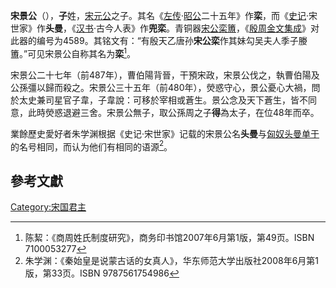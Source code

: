 {{Emperorcn box|圖像=
|名称=宋景公
|姓名=子栾
|謚号=景
|陵墓=不明
|政權=[[宋國|宋國]]
|出生日期=？
|逝世日期=前469年
|在位=前516年—前469年
}}

'''宋景公'''（{{bd|？||前469年|catIdx=Z}}），'''子'''姓，[[宋元公|宋元公]]之子。其名《[[左传|左传]]·[[鲁昭公|昭公]]二十五年》作'''栾'''，而《[[史记|史记]]·宋世家》作'''头曼'''，《[[汉书|汉书]]·古今人表》作'''兜栾'''。青铜器[[宋公栾簠|宋公栾簠]]，《[[殷周金文集成|殷周金文集成]]》对此器的编号为4589。其铭文有：“有殷天乙唐孙'''宋公栾'''作其妹勾吴夫人季子媵簠。”可见宋景公自称其名为'''栾'''<ref>陈絜：《商周姓氏制度研究》，商务印书馆2007年6月第1版，第49页。ISBN 7100053277</ref>。

宋景公二十七年（前487年），曹伯陽背晉，干預宋政，宋景公伐之，執曹伯陽及公孫彊以歸而殺之。宋景公三十五年（前480年），熒惑守心，景公憂心大禍，問於太史兼司星官子韋，子韋說：可移於宰相或蒼生。景公念及天下蒼生，皆不同意，此時熒惑退避三舍。宋景公無子，取公孫周之子'''得'''為太子，在位48年而卒。

業餘歷史愛好者朱学渊根据《史记·宋世家》记载的宋景公名'''头曼'''与[[匈奴|匈奴]][[头曼单于|头曼单于]]的名号相同，而认为他们有相同的语源<ref>朱学渊：《秦始皇是说蒙古话的女真人》，华东师范大学出版社2008年6月第1版，第33页。ISBN 9787561754986</ref>。

{{中国皇帝|父[[宋元公|宋元公]]|侄孙[[宋公启|宋公启]]|[[宋国|宋国君主]]|前516年—前469年}}
{{宋国君主}}

[[Category:宋国君主|Category:宋国君主]]

==參考文獻==
<div class="references-small">
<references />
</div>